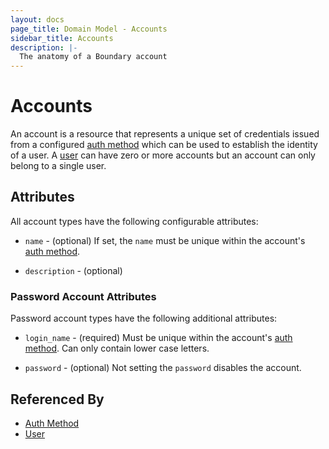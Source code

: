```yaml
---
layout: docs
page_title: Domain Model - Accounts
sidebar_title: Accounts
description: |-
  The anatomy of a Boundary account
---
```


# Accounts

An account is a resource
that represents a unique set of credentials
issued from a configured [auth method][]
which can be used to establish the identity of a user.
A [user][] can have zero or more accounts
but an account can only belong to a single user.

## Attributes

All account types have the following configurable attributes:

- `name` - (optional)
  If set, the `name` must be unique within the account's [auth method][].

- `description` - (optional)

### Password Account Attributes

Password account types have the following additional attributes:

- `login_name` - (required)
  Must be unique within the account's [auth method][].
  Can only contain lower case letters.

- `password` - (optional)
  Not setting the `password` disables the account.

## Referenced By

- [Auth Method][]
- [User][]

[auth method]: /docs/concepts/domain-model/auth-methods
[user]: /docs/concepts/domain-model/users
